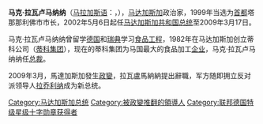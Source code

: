 {{Infobox Officeholder
| name=马克·拉瓦卢马纳纳<br />{{lang|mg|Marc Ravalomanana}}
| image= Appl0405.loselesslycropped.jpg
| office = 马达加斯加總統
| order= 4
| term_start=2002年5月6日
| term_end=2009年3月17日
| predecessor=[[迪迪埃·拉齐拉卡|迪迪埃·拉齐拉卡]]
| successor=[[安德里·拉喬利納|安德里·拉喬利納]]
| birth_date= {{birth date and age|1949|12|12}}
| birth_place={{flagicon|FRA}}[[马达加斯加|法屬马达加斯加]][[塔那那利佛|塔那那利佛]]市郊
| dead=
| death_date=
| death_place=
| spouse={{lang|mg|Lalao Ravalomanana}}
| party=
| religion=基督教
}}
'''马克·拉瓦卢马纳纳'''（[[马拉加斯语|马拉加斯语]]：'''{{lang|mg|Marc Ravalomanana}}'''，{{bd|1949年|12月12日|catIdx=R}}），[[马达加斯加|马达加斯加]]政治家，1999年当选为[[首都|首都]]塔那那利佛市市长，2002年5月6日起任[[马达加斯加|马达加斯加共和国]][[总统|总统]]至2009年3月17日。

马克·拉瓦卢马纳纳曾留学[[德国|德国]]和[[瑞典|瑞典]]学习[[食品|食品]][[工程|工程]]，1982年在马达加斯加创立蒂科公司（[[蒂科集团|蒂科集团]]），现在的蒂科集团为马国最大的食品加工[[企业|企业]]，马克·拉瓦卢马纳纳任[[总裁|总裁]]。

2009年3月，馬達加斯加發生[[2009年馬達加斯加政治危機|政變]]，拉瓦盧馬納納提出辭職，军方随即拥立反对派领导人[[拉乔利纳|拉乔利纳]]成为新总统。

{{Authority control}}
{{非洲政治人物小作品}}
{{DEFAULTSORT:Ravalomanana}}
[[Category:马达加斯加总统|Category:马达加斯加总统]]
[[Category:被政變推翻的領導人|Category:被政變推翻的領導人]]
[[Category:联邦德国特级星级十字勋章获得者|Category:联邦德国特级星级十字勋章获得者]]
